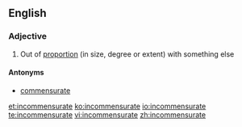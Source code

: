 ==English==

===Adjective===
{{en-adj}}

# Out of [[proportion]] (in size, degree or extent) with something else

====Antonyms====
* [[commensurate]]

[[et:incommensurate]]
[[ko:incommensurate]]
[[io:incommensurate]]
[[te:incommensurate]]
[[vi:incommensurate]]
[[zh:incommensurate]]